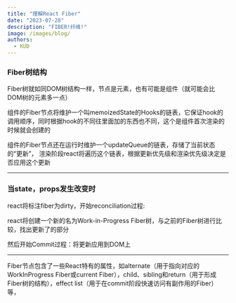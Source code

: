 ```yaml
---
title: "理解React Fiber"
date: "2023-07-28"
description: "FIBER!纤维!"
image: /images/blog/
authors:
  - KUD
---
```


### Fiber树结构

Fiber树就如同DOM树结构一样，节点是元素，也有可能是组件（就可能会比DOM树的元素多一点）

组件的Fiber节点将维护一个叫memoizedState的Hooks的链表，它保证hook的调用顺序，同时根据hook的不同往里面加的东西也不同，这个是组件首次渲染的时候就会创建的

组件的Fiber节点还在运行时维护一个updateQueue的链表，存储了当前状态的“更新”， 渲染阶段react将遍历这个链表，根据更新优先级和渲染优先级决定是否应用这个更新

---

### 当state，props发生改变时

react将标注fiber为dirty，开始reconciliation过程:

react将创建一个新的名为Work-in-Progress Fiber树，与之前的Fiber树进行比较，找出更新了的部分

然后开始Commit过程：将更新应用到DOM上

---

<Callout>
Fiber节点包含了一些React特有的属性，如alternate（用于指向对应的WorkInProgress Fiber或current Fiber），child、sibling和return（用于形成Fiber树的结构），effect list（用于在commit阶段快速访问有副作用的Fiber）等，
</Callout>